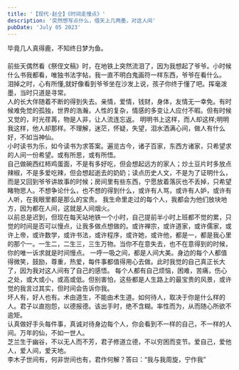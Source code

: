 ```yaml
---
title: '【现代·赵仝】《时间走慢点》'
description: '突然想写点什么，借天上几两墨，对这人间'
pubDate: 'July 05 2023'
---
```

<div class="w-full">
    <div class="border-solid border-2 border-teal-600 rounded p-4 leading-8">
     <div>毕竟几人真得鹿，不知终日梦为鱼。</div>
   　 <div >前些天偶然看《祭侄文稿》时，在地铁上突然流泪了，因为我想起了爷爷。小时候什么书我都看，唯独书法字帖，我一直不明白鬼画符一样东西，爷爷在看什么。
   泪掉之时，心有所懂,就好像看到爷爷坐在沙发上说，孩子你终于懂了吧。挥毫泼墨，当时只道是寻常。</div>
      <div class="mt-3">人的长大伴随着不断的得到失去。亲情，爱情，钱财，身体，友情无一幸免。有时候难免觉的孤独，世界的浩瀚，人性的复杂，情感的多变让人应付不暇。但有时候又觉的，时光荏苒，物是人非，让人流连忘返。
        明明书上这样，而人却这样;明明我这样，他人却那样。不理解，迷茫，怀疑，失望，泪水洒满心间，做人有什么好，不如当神仙。 </div>
      <div class="mt-3">小时读书为乐，如今读书为求答案。遍览古今，诸子百家，东西方诸家，只希望求的人间一份希望。或有所思，或有所悟。</div>
      <div class="mt-3">自己做碗西红柿鸡蛋面，不是有多好吃，但会想起远方的家人；炒土豆片时多放点辣椒，不是多爱吃辣，但会想起逝去的奶奶；读点历史人文，不是为了证明什么，而是又回到爷爷讲故事的时候；房间里有些东西，宁愿放着落灰也不丢掉，只希望睹物思人。不想争论什么，也不想的得到什么，或许有人骂，或许有人妒，或许有人听，在我眼里都是那么的宝贵。
      我生命里走过的每个人，我都会为他们放块地方，因为都在人间，这就是人间烟火。</div>
      <div class="mt-3">以前总是迟到，但现在每天站地铁一个小时，自己提前半小时上班都不觉的累，只觉的时间是否可以慢点，让我多做点想做的。或许禅宗，或许道家，或许儒家，或许上帝，或许数学，或许书法，或许程序，或许她，或许他，都是一，都是我心里的那个一。一生二，二生三，三生万物。当你不在意失去，也不在意得到的时候，你的唯一诉求就是时间慢点。
      一呼一吸之间，都是人间大美。身边的每个人都值得微笑，鼓励，尊重，热爱，每件事都值得用心去做。此时我觉的自己真正长大了，因为我对这人间有了自己的感悟。
      每个人都有自己烦恼，困难，苦痛，伤心之处，或大或小，或高或低。但别害怕，这些都是人生路上的最宝贵的风景，或许觉的我言过其实，但时间会告诉你我。</div>
           <div class="mt-3">坏人有，好人也有。术由道生，不能由术生道。如何待人，取决于你是什么样的人。君子以直抱怨，以德报德。该出手时，绝不含糊。率性而为，从而随心所欲不逾矩。</div>
      <div class="mt-3">认真做好手头每件事，真诚对待身边每个人，你会看到不一样的自己，不一样的人间。万年的仙，不如一世人。</div>
      <div class="mt-3">芝兰生于幽谷，不以无人而不芳，君子修道立德，不以穷困而变节。爱自己，爱他人，爱人间，爱天地。</div>
      <div class="mt-3">李木子世间有，何非世间也有，君作何解？答曰：“我与我周旋，宁作我”</div>
    </div>
</div>
